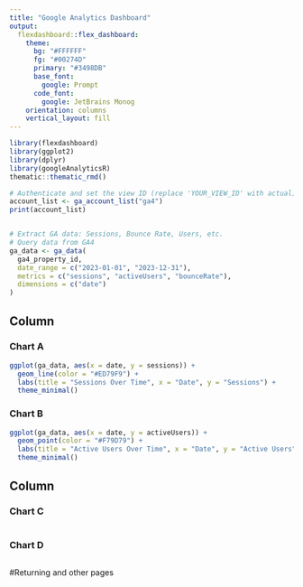 ```yaml
---
title: "Google Analytics Dashboard"
output: 
  flexdashboard::flex_dashboard:
    theme:
      bg: "#FFFFFF"
      fg: "#00274D" 
      primary: "#3498DB"
      base_font:
        google: Prompt
      code_font:
        google: JetBrains Monog
    orientation: columns
    vertical_layout: fill
---
```



```r
library(flexdashboard)
library(ggplot2)
library(dplyr)
library(googleAnalyticsR)
thematic::thematic_rmd()

# Authenticate and set the view ID (replace 'YOUR_VIEW_ID' with actual)
account_list <- ga_account_list("ga4")
print(account_list)


# Extract GA data: Sessions, Bounce Rate, Users, etc.
# Query data from GA4
ga_data <- ga_data(
  ga4_property_id,
  date_range = c("2023-01-01", "2023-12-31"),
  metrics = c("sessions", "activeUsers", "bounceRate"),
  dimensions = c("date")
)


```


Column {data-width=650 .tabset}
-----------------------------------------------------------------------

### Chart A

```r
ggplot(ga_data, aes(x = date, y = sessions)) +
  geom_line(color = "#ED79F9") +
  labs(title = "Sessions Over Time", x = "Date", y = "Sessions") +
  theme_minimal()

```

### Chart B

```r

ggplot(ga_data, aes(x = date, y = activeUsers)) +
  geom_point(color = "#F79D79") +
  labs(title = "Active Users Over Time", x = "Date", y = "Active Users") +
  theme_minimal()


```

Column {data-width=350 .tabset}
-----------------------------------------------------------------------

### Chart C

```r

```

### Chart D

```r

```

#Returning and other pages
